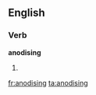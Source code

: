 ==English==

===Verb===
'''anodising'''

# {{present participle of|[[anodise]]}}

[[fr:anodising]]
[[ta:anodising]]